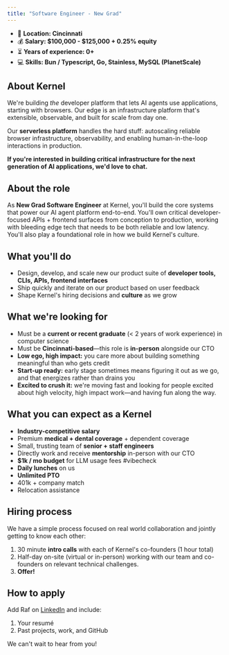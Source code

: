 ```yaml
---
title: "Software Engineer - New Grad"
---
```


- 🌆 **Location: Cincinnati**
- 💰 **Salary: &#36;100,000 - &#36;125,000 + 0.25&#37; equity**
- ⏳ **Years of experience: 0+**
- 💻 **Skills: Bun / Typescript, Go, Stainless, MySQL (PlanetScale)**

## About Kernel

We're building *the* developer platform that lets AI agents use applications, starting with browsers. Our edge is an infrastructure platform that's extensible, observable, and built for scale from day one.

Our **serverless platform** handles the hard stuff: autoscaling reliable browser infrastructure, observability, and enabling human-in-the-loop interactions in production.

**If you're interested in building critical infrastructure for the next generation of AI applications, we'd love to chat.**

## About the role

As **New Grad Software Engineer** at Kernel, you'll build the core systems that power our AI agent platform end-to-end. You'll own critical developer-focused APIs + frontend surfaces from conception to production, working with bleeding edge tech that needs to be both reliable and low latency. You'll also play a foundational role in how we build Kernel's culture.

## What you'll do

- Design, develop, and scale new our product suite of **developer tools, CLIs, APIs, frontend interfaces**
- Ship quickly and iterate on our product based on user feedback
- Shape Kernel's hiring decisions and **culture** as we grow

## What we're looking for

- Must be a **current or recent graduate** (&lt; 2 years of work experience) in computer science
- Must be **Cincinnati-based**—this role is **in-person** alongside our CTO
- **Low ego, high impact:** you care more about building something meaningful than who gets credit
- **Start-up ready:** early stage sometimes means figuring it out as we go, and that energizes rather than drains you
- **Excited to crush it:** we're moving fast and looking for people excited about high velocity, high impact work—and having fun along the way.

## What you can expect as a Kernel

- **Industry-competitive salary**
- Premium **medical + dental coverage** + dependent coverage
- Small, trusting team of **senior + staff engineers**
- Directly work and receive **mentorship** in-person with our CTO
- **$1k / mo budget** for LLM usage fees #vibecheck
- **Daily lunches** on us
- **Unlimited PTO**
- 401k + company match
- Relocation assistance

## Hiring process

We have a simple process focused on real world collaboration and jointly getting to know each other:

1. 30 minute **intro calls** with each of Kernel's co-founders (1 hour total)
2. Half-day on-site (virtual or in-person) working with our team and co-founders on relevant technical challenges.
3. **Offer!**

## How to apply

Add Raf on [LinkedIn](https://www.linkedin.com/in/rafgarcia/) and include:

1. Your resumé
2. Past projects, work, and GitHub

We can't wait to hear from you!
